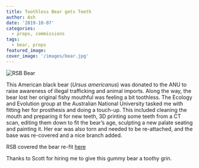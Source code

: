 ```yaml
---
title: Toothless Bear gets Teeth
author: Ash
date: '2019-10-07'
categories:
  - props, commissions
tags:
  - bear, props
featured_image: 
cover_image: '/images/bear.jpg'
---
```


<img src="/images/bear_cover.jpg" title="RSB Bear">

This American black bear (*Ursus americanus*) was donated to the ANU to raise awareness of illegal trafficking and animal imports. Along the way, the bear lost her original fishy mouthful was feeling a bit toothless. The Ecology and Evolution group at the Australian National University tasked me with fitting her for prosthesis and doing a touch-up. This included cleaning the mouth and preparing it for new teeth, 3D printing some teeth from a CT scan, editing them down to fit the bear's age, sculpting a new palate seating and painting it. Her ear was also torn and needed to be re-attached, and the base was re-covered and a nice branch added.

RSB covered the bear re-fit <a href="http://biology-assets.anu.edu.au/CMS/FileUploads/file/Newsletter/RSBNewsIssue98.pdf">here</a>

Thanks to Scott for hiring me to give this gummy bear a toothy grin. 